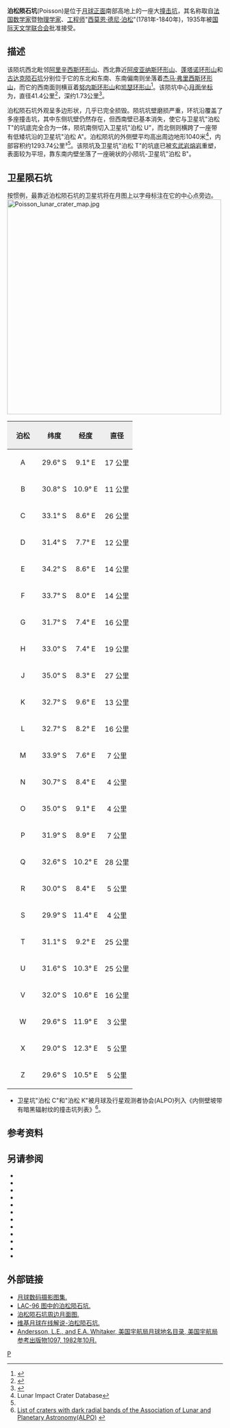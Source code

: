 {{copy edit|time=2016-09-19T12:06:58+00:00}}
{{lunar crater data|
 image=Poisson crater 4096 h1.jpg|240px|
 caption=月球轨道器4号拍摄的图像|
 latitude=30.34|
 N_or_S=S|
 longitude=10.56|
 E_or_W=E|
 diameter=41.4公里|
 depth=1.73公里|
 colong=350|
 eponym=[[西莫恩·德尼·泊松|西莫恩·德尼·泊松]]}}
'''泊松陨石坑'''(Poisson)是位于[[月球正面|月球正面]]南部高地上的一座大[[撞击坑|撞击坑]]，其名称取自[[法国|法国]][[数学家|数学家]]暨[[物理学家|物理学家]]、[[工程师|工程师]]"[[西莫恩·德尼·泊松|西莫恩·德尼·泊松]]"(1781年-1840年)，1935年被[[国际天文学联合会|国际天文学联合会]]批准接受。
       
==描述==
该陨坑西北毗邻[[阿里辛西斯环形山|阿里辛西斯环形山]]、西北靠近[[阿皮亚纳斯陨石坑|阿皮亚纳斯环形山]]、[[蓬塔诺环形山|蓬塔诺环形山]]和[[古达克陨石坑|古达克陨石坑]]分别位于它的东北和东南、东南偏南则坐落着[[杰马·弗里西斯环形山|杰马·弗里西斯环形山]]，而它的西南面则横亘着[[努内斯环形山|努内斯环形山]]和[[凯瑟环形山|凯瑟环形山]]<ref>{{Cite web |url=http://planetarynames.wr.usgs.gov/images/Lunar/lac_96_lo.pdf |title=Crater Poisson on LAC-96 map. |access-date=2016-09-16 |archive-date=2013-02-20 |archive-url=https://web.archive.org/web/20130220212022/http://planetarynames.wr.usgs.gov/images/Lunar/lac_96_lo.pdf |dead-url=no }}</ref>。该陨坑中心[[月面坐标|月面坐标]]为{{Coord|30.34|S|10.56|E|globe:Moon|nogoogle=1|noosm=1}}，直径41.4公里<ref name="IAU">{{Cite web |url=http://planetarynames.wr.usgs.gov/Feature/4777 |title=Directory of the International Astronomical Union |access-date=2016-09-16 |archive-date=2019-08-05 |archive-url=https://web.archive.org/web/20190805211041/https://planetarynames.wr.usgs.gov/Feature/4777 |dead-url=no }}</ref>，深约1.73公里<ref>{{Cite web |url=http://fisherka.csolutionshosting.net/astronote/plan/craterdepth/html/CraterDepthFeatureNameWestfall.html |title=John E. Westfall's Atlas of the Lunar Terminator, Cambridge Univ. Press (2000) |accessdate=2016-09-16 |archive-date=2014-12-18 |archive-url=https://archive.today/20141218234310/http://fisherka.csolutionshosting.net/astronote/plan/craterdepth/html/CraterDepthFeatureNameWestfall.html |dead-url=yes }}</ref>。

泊松陨石坑外观呈多边形状，几乎已完全损毁。陨坑坑壁磨损严重，环坑沿覆盖了多座撞击坑，其中东侧坑壁仍然存在，但西南壁已基本消失，使它与卫星坑"泊松 T"的坑底完全合为一体，陨坑南侧切入卫星坑"泊松 U"，而北侧则横跨了一座带有低矮坑沿的卫星坑"泊松 A"。泊松陨坑的外侧壁平均高出周边地形1040米<ref name=LICD>Lunar Impact Crater Database</ref>，内部容积约1293.74公里³<ref name="LICD"/>。该陨坑及卫星坑"泊松 T"的坑底已被[[玄武岩|玄武岩]][[熔岩|熔岩]]重塑，表面较为平坦，靠东南内壁坐落了一座碗状的小陨坑-卫星坑"泊松 B"。

==卫星陨石坑==
按惯例，最靠近泊松陨石坑的卫星坑将在月图上以字母标注在它的中心点旁边。
[[Image:Poisson_lunar_crater_map.jpg|500px]]

{| class="wikitable"
!width="25%" style="background:#eeeeee;" |泊松 
!width="25%" style="background:#eeeeee;" |纬度
!width="25%" style="background:#eeeeee;" |经度 
!width="25%" style="background:#eeeeee;" |直径
|-
|align="center"|A
|align="center"|29.6° S
|align="center"|9.1° E
|align="center"|17 公里
|-
|align="center"|B
|align="center"|30.8° S
|align="center"|10.9° E
|align="center"|11 公里
|-
|align="center"|C
|align="center"|33.1° S
|align="center"|8.6° E
|align="center"|26 公里
|-
|align="center"|D
|align="center"|31.4° S
|align="center"|7.7° E
|align="center"|12 公里
|-
|align="center"|E
|align="center"|34.2° S
|align="center"|8.6° E
|align="center"|14 公里
|-
|align="center"|F
|align="center"|33.7° S
|align="center"|8.0° E
|align="center"|14 公里
|-
|align="center"|G
|align="center"|31.7° S
|align="center"|7.4° E
|align="center"|16 公里
|-
|align="center"|H
|align="center"|33.0° S
|align="center"|7.4° E
|align="center"|19 公里
|-
|align="center"|J
|align="center"|35.0° S
|align="center"|8.3° E
|align="center"|27 公里
|-
|align="center"|K
|align="center"|32.7° S
|align="center"|9.6° E
|align="center"|13 公里
|-
|align="center"|L
|align="center"|32.7° S
|align="center"|8.2° E
|align="center"|16 公里
|-
|align="center"|M
|align="center"|33.9° S
|align="center"|7.6° E
|align="center"|7 公里
|-
|align="center"|N
|align="center"|30.7° S
|align="center"|8.4° E
|align="center"|4 公里
|-
|align="center"|O
|align="center"|35.0° S
|align="center"|9.1° E
|align="center"|4 公里
|-
|align="center"|P
|align="center"|31.9° S
|align="center"|8.9° E
|align="center"|7 公里
|-
|align="center"|Q
|align="center"|32.6° S
|align="center"|10.2° E
|align="center"|28 公里
|-
|align="center"|R
|align="center"|30.0° S
|align="center"|8.4° E
|align="center"|5 公里
|-
|align="center"|S
|align="center"|29.9° S
|align="center"|11.4° E
|align="center"|4 公里
|-
|align="center"|T
|align="center"|31.1° S
|align="center"|9.2° E
|align="center"|25 公里
|-
|align="center"|U
|align="center"|31.6° S
|align="center"|10.3° E
|align="center"|25 公里
|-
|align="center"|V
|align="center"|32.0° S
|align="center"|10.6° E
|align="center"|16 公里
|-
|align="center"|W
|align="center"|29.6° S
|align="center"|11.9° E
|align="center"|3 公里
|-
|align="center"|X
|align="center"|29.0° S
|align="center"|12.3° E
|align="center"|5 公里
|-
|align="center"|Z
|align="center"|29.6° S
|align="center"|10.5° E
|align="center"|5 公里
|}{{clear}}
* 卫星坑"泊松 C"和"泊松 K"被月球及行星观测者协会(ALPO)列入《内侧壁坡带有暗黑辐射纹的撞击坑列表》<ref>[http://www.zone-vx.com/alpo-bcp-longlist.pdf List of craters with dark radial bands of the Association of Lunar and Planetary Astronomy(ALPO)] {{webarchive|url=https://web.archive.org/web/20131203025135/http://www.zone-vx.com/alpo-bcp-longlist.pdf |date=2013-12-03 }}</ref>。

==参考资料==
{{Reflist}}

==另请参阅==
{{refbegin}}
* {{cite book
  | last1 = Andersson
  | first1 = L. E.
  | last2 = Whitaker
  | first2 = E. A.
  | authorlink2 = Ewen Whitaker
  | date = 1982
  | title = [[NASA|NASA]] Catalogue of Lunar Nomenclature
  | publisher = NASA RP-1097
  | ref = harv
  }}
* {{cite web
  | last = Blue
  | first = Jennifer
  | date = July 25, 2007
  | title = Gazetteer of Planetary Nomenclature
  | publisher = [[United_States_Geological_Survey|USGS]]
  | url = http://planetarynames.wr.usgs.gov/
  | accessdate = 2007-08-05
  | ref = harv
  | archive-date = 2013-02-13
  | archive-url = https://www.webcitation.org/6EOCinkK0?url=http://planetarynames.wr.usgs.gov/
  | dead-url = no
  }}
* {{cite book
  | last1 = Bussey
  | first1 = B.
  | authorlink1 = Ben Bussey
  | last2 = Spudis
  | first2 = P.
  | authorlink2 = Paul Spudis
  | date = 2004
  | title = The Clementine Atlas of the Moon
  | publisher = Cambridge University Press
  | location = New York
  | isbn = 978-0-521-81528-4
  | ref = harv
  }}
* {{cite book
  | last1 = Cocks
  | first1 = Elijah E.
  | last2 = Cocks
  | first2 = Josiah C.
  | date = 1995
  | title = Who's Who on the Moon: A Biographical Dictionary of Lunar Nomenclature
  | url = https://archive.org/details/isbn_9780936389271
  | publisher = Tudor Publishers
  | isbn = 978-0-936389-27-1
  | ref = harv
  }}
* {{cite web
  | last = McDowell
  | first = Jonathan
  | date = July 15, 2007
  | url = http://host.planet4589.org/astro/lunar/
  | title = Lunar Nomenclature
  | publisher = Jonathan's Space Report
  | accessdate = 2007-10-24
  | ref = harv
  | archive-date = 2012-05-26
  | archive-url = https://www.webcitation.org/67wcYNfK3?url=http://host.planet4589.org/astro/lunar/
  | dead-url = no
  }}
* {{cite journal| last1 = Menzel| first1 = D. H.| last2 = Minnaert| first2 = M.| last3 = Levin| first3 = B.| last4 = Dollfus| first4 = A.| last5 = Bell| first5 = B.| title = Report on Lunar Nomenclature by the Working Group of Commission 17 of the IAU| doi = 10.1007/BF00171763| journal = Space Science Reviews| volume = 12| issue = 2| pages = 136–186| year = 1971| pmid = | pmc =| bibcode = 1971SSRv...12..136M| ref = harv}}
* {{cite book
  | first = Patrick
  | last = Moore
  | authorlink = Patrick Moore
  | date = 2001
  | title = On the Moon
  | url = https://archive.org/details/patrickmooreonmo00patr
  | publisher = Sterling Publishing Co
  | isbn = 978-0-304-35469-6
  | ref = harv
  }}
* {{cite book
  | first = Fred W.
  | last = Price
  | date = 1988
  | title = The Moon Observer's Handbook
  | publisher = Cambridge University Press
  | isbn = 978-0-521-33500-3
  | ref = harv
  }}
* {{cite book
  | last = Rükl
  | first = Antonín
  | authorlink = Antonín Rükl
  | date = 1990
  | title = Atlas of the Moon
  | publisher = Kalmbach Books
  | isbn = 978-0-913135-17-4
  | ref = harv
  }}
* {{cite book
  | last = Webb
  | first = Rev. T. W.
  | authorlink = Thomas William Webb
  | date = 1962
  | title = Celestial Objects for Common Telescopes
  | url = https://archive.org/details/celestialobjects00webb
  | edition = 6th revised
  | publisher = Dover
  | isbn = 978-0-486-20917-3
  | ref = harv
  }}
* {{cite book
  | first = Ewen A.
  | last = Whitaker
  | authorlink = Ewen Whitaker
  | date = 1999
  | title = Mapping and Naming the Moon
  | publisher = Cambridge University Press
  | isbn = 978-0-521-62248-6
  | ref = harv
  }}
* {{cite book
  | first = Peter T.
  | last = Wlasuk
  | date = 2000
  | title = Observing the Moon
  | publisher = Springer
  | isbn = 978-1-85233-193-1
  | ref = harv
 }}
{{refend}}

==外部链接==
*[http://www.lpi.usra.edu/resources/lunar_orbiter/bin/srch_nam.shtml?Poisson%7C0 月球数码摄影图集.] {{Wayback|url=http://www.lpi.usra.edu/resources/lunar_orbiter/bin/srch_nam.shtml?Poisson%7C0 |date=20201127012743 }}
*[http://www.lpi.usra.edu/resources/mapcatalog/LAC/lac96/ LAC-96 图中的泊松陨石坑.] {{Wayback|url=http://www.lpi.usra.edu/resources/mapcatalog/LAC/lac96/ |date=20160304065630 }}
*[http://www.lpi.usra.edu/resources/mapcatalog/usgs/I690/ 泊松陨石坑周边月面图.] {{Wayback|url=http://www.lpi.usra.edu/resources/mapcatalog/usgs/I690/ |date=20160304083345 }}
*[http://the-moon.wikispaces.com/Poisson 维基月球在线解说-泊松陨石坑.] {{Wayback|url=http://the-moon.wikispaces.com/Poisson |date=20180530174907 }}
*[http://planet4589.org/astro/lunar/RP-1097.pdf Andersson, L.E., and E.A. Whitaker, 美国宇航局月球地名目录, 美国宇航局参考出版物1097, 1982年10月.] {{Wayback|url=http://planet4589.org/astro/lunar/RP-1097.pdf |date=20141006125838 }}

[[Category:月球环形山|P]]
{{月球環形山 (O-Q)}}